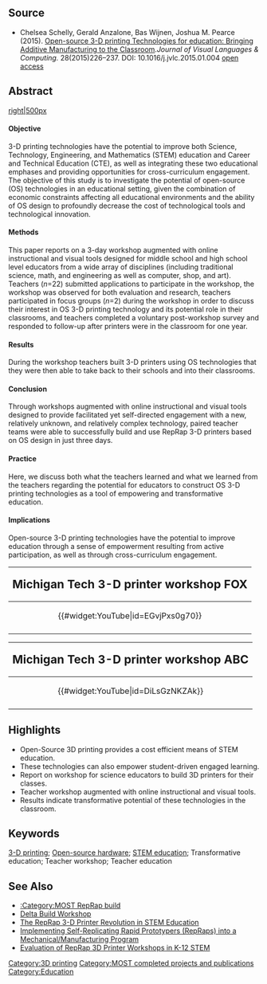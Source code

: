 {{MOST}}
{{MOST-RepRap}}

==Source==
* Chelsea Schelly, Gerald Anzalone, Bas Wijnen, Joshua M. Pearce (2015). [http://www.sciencedirect.com/science/article/pii/S1045926X15000051 Open-source 3-D printing Technologies for education: Bringing Additive Manufacturing to the Classroom].''Journal of Visual Languages & Computing.'' 28(2015)226–237. DOI: 10.1016/j.jvlc.2015.01.004  [https://www.academia.edu/11810477/Open-source_3-D_printing_Technologies_for_education_Bringing_Additive_Manufacturing_to_the_Classroom open access]

==Abstract==
[[image:3D_Printer_TeachersWorkshop.jpg|right|500px]]
==== Objective ====

3-D printing technologies have the potential to improve both Science, Technology, Engineering, and Mathematics (STEM) education and Career and Technical Education (CTE), as well as integrating these two educational emphases and providing opportunities for cross-curriculum engagement. The objective of this study is to investigate the potential of open-source (OS) technologies in an educational setting, given the combination of economic constraints affecting all educational environments and the ability of OS design to profoundly decrease the cost of technological tools and technological innovation.

==== Methods ====

This paper reports on a 3-day workshop augmented with online instructional and visual tools designed for middle school and high school level educators from a wide array of disciplines (including traditional science, math, and engineering as well as computer, shop, and art). Teachers (''n''=22) submitted applications to participate in the workshop, the workshop was observed for both evaluation and research, teachers participated in focus groups (''n''=2) during the workshop in order to discuss their interest in OS 3-D printing technology and its potential role in their classrooms, and teachers completed a voluntary post-workshop survey and responded to follow-up after printers were in the classroom for one year.

==== Results ====

During the workshop teachers built 3-D printers using OS technologies that they were then able to take back to their schools and into their classrooms.

==== Conclusion ====

Through workshops augmented with online instructional and visual tools designed to provide facilitated yet self-directed engagement with a new, relatively unknown, and relatively complex technology, paired teacher teams were able to successfully build and use RepRap 3-D printers based on OS design in just three days.

==== Practice ====

Here, we discuss both what the teachers learned and what we learned from the teachers regarding the potential for educators to construct OS 3-D printing technologies as a tool of empowering and transformative education.

==== Implications ====

Open-source 3-D printing technologies have the potential to improve education through a sense of empowerment resulting from active participation, as well as through cross-curriculum engagement.

{|style="border:1px solid #aaa508; background-color: #D0D0FFF; margin-left:.1em; margin-top:2px; -moz-border-radius:15px;" align="right" width="240px"
!<big><big>Michigan Tech 3-D printer workshop FOX</big>
|-
|<center>{{#widget:YouTube|id=EGvjPxs0g70}} </center>
|-
|}

{|style="border:1px solid #aaa508; background-color: #D0D0FFF; margin-left:.1em; margin-top:2px; -moz-border-radius:15px;" align="right" width="240px"
!<big><big>Michigan Tech 3-D printer workshop ABC</big>
|-
|<center>{{#widget:YouTube|id=DiLsGzNKZAk}} </center>
|-
|}
== Highlights ==

* Open-Source 3D printing provides a cost efficient means of STEM education.
* These technologies can also empower student-driven engaged learning.
*  Report on workshop for science educators to build 3D printers for their classes.
*  Teacher workshop augmented with online instructional and visual tools.
*  Results indicate transformative potential of these technologies in the classroom.


==Keywords==

[[3-D printing]];
[[Open-source hardware]];
[[STEM education]];
Transformative education;
Teacher workshop;
Teacher education

==See Also==
* [[:Category:MOST RepRap build]]
* [[Delta Build Workshop]]
* [[The RepRap 3-D Printer Revolution in STEM Education]]
* [[Implementing Self-Replicating Rapid Prototypers (RepRaps) into a Mechanical/Manufacturing Program]]
* [[Evaluation of RepRap 3D Printer Workshops in K-12 STEM]]

[[Category:3D printing]]
[[Category:MOST completed projects and publications]]
[[Category:Education]]